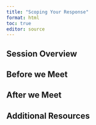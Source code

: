 ```yaml
---
title: "Scoping Your Response"
format: html
toc: true
editor: source
---
```

## Session Overview

## Before we Meet

## After we Meet

## Additional Resources
